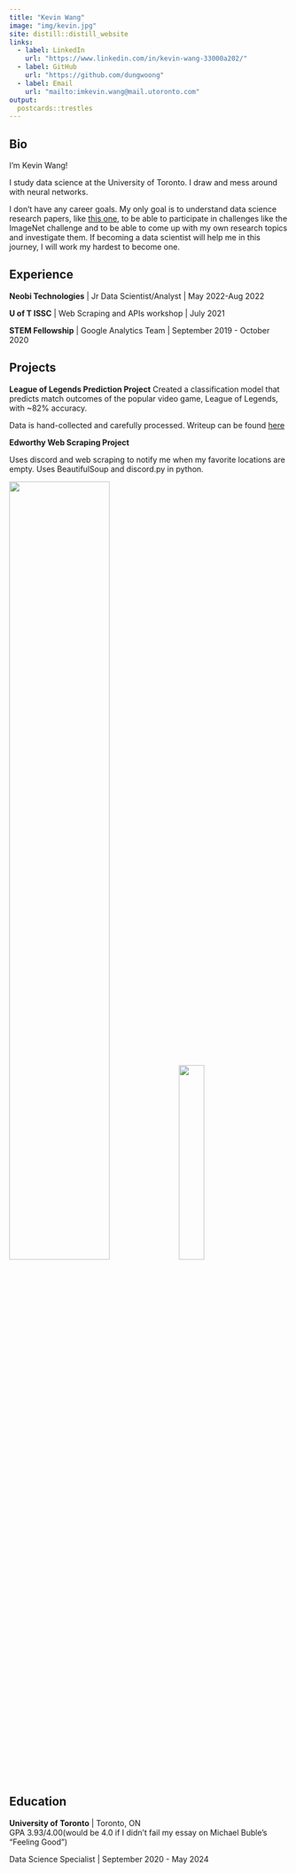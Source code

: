 ```yaml
---
title: "Kevin Wang"
image: "img/kevin.jpg"
site: distill::distill_website
links:
  - label: LinkedIn
    url: "https://www.linkedin.com/in/kevin-wang-33000a202/"
  - label: GitHub
    url: "https://github.com/dungwoong"
  - label: Email
    url: "mailto:imkevin.wang@mail.utoronto.com"
output:
  postcards::trestles
---
```

 
## Bio

I'm Kevin Wang!

I study data science at the University of Toronto. I draw and mess around with neural networks.<br>

I don't have any career goals. My only goal is to understand data science research papers, like [this one](https://github.com/isl-org/PhotorealismEnhancement/blob/main/paper/paper.pdf), to be able to participate in challenges like the ImageNet challenge and to be able to come up with my own research topics and investigate them. If becoming a data scientist will help me in this journey, I will work my hardest to become one.

## Experience

**Neobi Technologies** | Jr Data Scientist/Analyst | May 2022-Aug 2022

**U of T ISSC** | Web Scraping and APIs workshop | July 2021

**STEM Fellowship** | Google Analytics Team | September 2019 - October 2020

## Projects

**League of Legends Prediction Project**
Created a classification model that predicts match outcomes of the popular video game, League of Legends, with ~82% accuracy.

Data is hand-collected and carefully processed. Writeup can be found [here](https://github.com/dungwoong/league-scrapev2/blob/main/writeup/Riot%20Games%20Writeup.pdf)

**Edworthy Web Scraping Project** 

Uses discord and web scraping to notify me when my favorite locations are empty.
Uses BeautifulSoup and discord.py in python.

![](img/bot2.JPG){width=60%} ![](img/bot1.JPG){width=30%}

## Education

**University of Toronto** | Toronto, ON<br>
GPA 3.93/4.00(would be 4.0 if I didn't fail my essay on Michael Buble's "Feeling Good")

Data Science Specialist | September 2020 - May 2024
